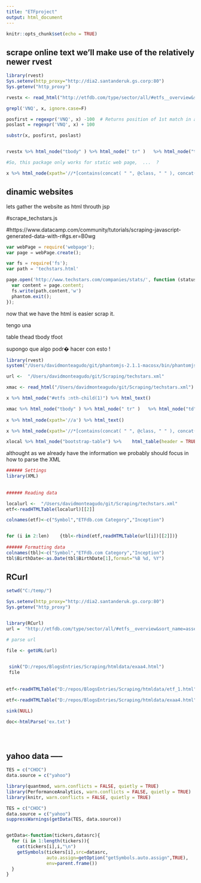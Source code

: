 ```yaml
---
title: "ETFproject"
output: html_document
---
```


```r
knitr::opts_chunk$set(echo = TRUE)
```

## scrape online text we'll make use of the relatively newer rvest

```r
library(rvest)
Sys.setenv(http_proxy="http://dia2.santanderuk.gs.corp:80")
Sys.getenv("http_proxy")

rvestx <- read_html("http://etfdb.com/type/sector/all/#etfs__overview&sort_name=assets_under_management&sort_order=desc&page=1")

grepl('VNQ', x, ignore.case=F)

posfirst = regexpr('VNQ', x) -100  # Returns position of 1st match in a string
poslast = regexpr('VNQ', x) + 100

substr(x, posfirst, poslast)


rvestx %>% html_node("tbody" ) %>% html_node(" tr" )   %>% html_node("td" )  %>% html_node("a" )    %>% html_text() 

#So, this package only works for static web page,  ...  ?

x %>% html_node(xpath='//*[contains(concat( " ", @class, " " ), concat( " ", "caps", " " ))]') %>% html_text()


```

## dinamic websites

lets gather the website as html throuth jsp 

#scrape_techstars.js

#https://www.datacamp.com/community/tutorials/scraping-javascript-generated-data-with-r#gs.er=B0wg

```js



var webPage = require('webpage');
var page = webPage.create();

var fs = require('fs');
var path = 'techstars.html'

page.open('http://www.techstars.com/companies/stats/', function (status) {
  var content = page.content;
  fs.write(path,content,'w')
  phantom.exit();
});

```


now that we have the html is easier scrap it. 

tengo una 

table thead tbody tfoot

supongo que algo podr� hacer con esto !


```r
library(rvest)
system("/Users/davidmonteagudo/git/phantomjs-2.1.1-macosx/bin/phantomjs /Users/davidmonteagudo/git/Scraping/blog/scrape_etf.js")

url <-  "/Users/davidmonteagudo/git/Scraping/techstars.xml"

xmac <- read_html("/Users/davidmonteagudo/git/Scraping/techstars.xml")

x %>% html_node("#etfs :nth-child(1)") %>% html_text()

xmac %>% html_node("tbody" ) %>% html_node(" tr" )   %>% html_node("td" )  %>% html_node("a" )    %>% html_text() 
 
x %>% html_node(xpath='//a') %>% html_text()

x %>% html_node(xpath='//*[contains(concat( " ", @class, " " ), concat( " ", "caps", " " ))]') %>% html_text()

xlocal %>% html_node("bootstrap-table") %>%    html_table(header = TRUE)


```

althought as we already have the information we probably should focus in how to
parse the XML




```r

###### Settings
library(XML)
 
 
###### Reading data

localurl <-  "/Users/davidmonteagudo/git/Scraping/techstars.xml"
etf<-readHTMLTable(localurl)[[2]]

colnames(etf)<-c("Symbol","ETFdb.com Category","Inception")


for (i in 2:len) 	{tbl<-rbind(etf,readHTMLTable(url[i])[[2]])}
 
###### Formatting data
colnames(tbl)<-c("Symbol","ETFdb.com Category","Inception")
tbl$BirthDate<-as.Date(tbl$BirthDate[1],format="%B %d, %Y")

```


## RCurl

```r

setwd("C:/temp/")

Sys.setenv(http_proxy="http://dia2.santanderuk.gs.corp:80")
Sys.getenv("http_proxy")


library(RCurl)
url =  "http://etfdb.com/type/sector/all/#etfs__overview&sort_name=assets_under_management&sort_order=desc&page=1"

# parse url

file <- getURL(url)

 
 sink("D:/repos/BlogsEntries/Scraping/htmldata/exaa4.html")
 file
 
  
etf<-readHTMLTable("D:/repos/BlogsEntries/Scraping/htmldata/etf_1.html")

etf<-readHTMLTable("D:/repos/BlogsEntries/Scraping/htmldata/exaa4.html")

sink(NULL)

doc<-htmlParse('ex.txt')





```




## yahoo data -----
```r
TES = c("CHOC")
data.source = c("yahoo")

library(quantmod, warn.conflicts = FALSE, quietly = TRUE)
library(PerformanceAnalytics, warn.conflicts = FALSE, quietly = TRUE)
library(knitr, warn.conflicts = FALSE, quietly = TRUE)

TES = c("CHOC")
data.source = c("yahoo")
suppressWarnings(getData(TES, data.source))


getData<-function(tickers,datasrc){
  for (i in 1:length(tickers)){
    cat(tickers[i],i,"\n")
    getSymbols(tickers[i],src=datasrc,
               auto.assign=getOption("getSymbols.auto.assign",TRUE),
               env=parent.frame())
  }
}

```



